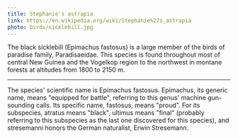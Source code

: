 ```yaml
---
title: Stephanie's astrapia
link: https://en.wikipedia.org/wiki/Stephanie%27s_astrapia
photo: birds/sicklebill.jpg
---
```


The black sicklebill (Epimachus fastosus) is a large member of the birds of paradise family, Paradisaeidae. This species is found throughout most of central New Guinea and the Vogelkop region to the northwest in montane forests at altitudes from 1800 to 2150 m.

---

The species' scientific name is Epimachus fastosus. Epimachus, its generic name, means "equipped for battle", referring to this genus' machine gun-sounding calls. Its specific name, fastosus, means "proud". For its subspecies, atratus means "black", ultimus means "final" (probably referring to this subspecies as the last one discovered for this species), and stresemanni honors the German naturalist, Erwin Stresemann.